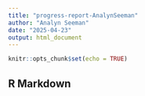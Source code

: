 ```yaml
---
title: "progress-report-AnalynSeeman"
author: "Analyn Seeman"
date: "2025-04-23"
output: html_document
---
```


```r
knitr::opts_chunk$set(echo = TRUE)
```

## R Markdown
